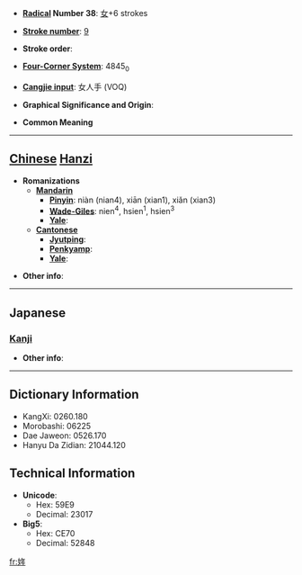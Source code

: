 * '''[[Wiktionary:Chinese radical index| Radical]] Number 38''': [[Wiktionary:Chinese radical index 女|女]]+6 strokes

* '''[[Wiktionary:Chinese total strokes index|Stroke number]]''': [[Wiktionary:Chinese total strokes index 9|9]]

* '''Stroke order''': 

* '''[[Wiktionary:Chinese four corner index|Four-Corner System]]''': 4845<sub>0</sub>

* '''[[Wiktionary:Chinese Cangjie index|Cangjie input]]''': 女人手 (VOQ)

* '''Graphical Significance and Origin''': 

* '''Common Meaning'''

----

== [[Chinese]] [[Hanzi]] ==

* '''Romanizations'''
** '''[[Mandarin]]'''
*** '''[[Pinyin]]''': niàn (nian4), xiān (xian1), xiǎn (xian3)
*** '''[[Wade-Giles]]''': nien<sup>4</sup>, hsien<sup>1</sup>, hsien<sup>3</sup>
*** '''[[Yale]]''': 
** '''[[Cantonese]]'''
*** '''[[Jyutping]]''':
*** '''[[Penkyamp]]''': 
*** '''[[Yale]]''': 

* '''Other info''': 

----

==Japanese==
===[[Kanji]]===
{{kanji|on readings=[[でん]] (den), [[ねん]] (nen)|kun readings=}}

* '''Other info''':  

----

== Dictionary Information ==

* KangXi: 0260.180
* Morobashi: 06225
* Dae Jaweon: 0526.170
* Hanyu Da Zidian: 21044.120

== Technical Information ==

* '''Unicode''':
** Hex: 59E9
** Decimal: 23017
* '''Big5''':
** Hex: CE70
** Decimal: 52848

[[fr:姩]]